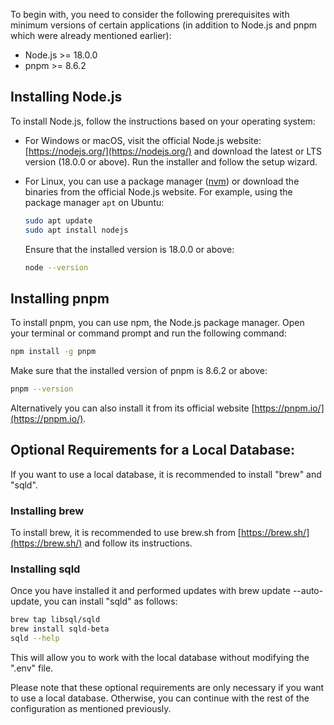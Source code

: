 To begin with, you need to consider the following prerequisites with minimum
versions of certain applications (in addition to Node.js and pnpm which were
already mentioned earlier):

- Node.js >= 18.0.0
- pnpm >= 8.6.2

## **Installing Node.js**

To install Node.js, follow the instructions based on your operating system:

- For Windows or macOS, visit the official Node.js website:
  [https://nodejs.org/](https://nodejs.org/) and download the latest or LTS
  version (18.0.0 or above). Run the installer and follow the setup wizard.

- For Linux, you can use a package manager
  ([nvm](https://github.com/nvm-sh/nvm.git/)) or download the binaries from the
  official Node.js website. For example, using the package manager `apt` on
  Ubuntu:

  ```bash
  sudo apt update
  sudo apt install nodejs
  ```

  Ensure that the installed version is 18.0.0 or above:

  ```bash
  node --version
  ```

## **Installing pnpm**

To install pnpm, you can use npm, the Node.js package manager. Open your
terminal or command prompt and run the following command:

```bash
npm install -g pnpm
```

Make sure that the installed version of pnpm is 8.6.2 or above:

```bash
pnpm --version
```

Alternatively you can also install it from its official website
[https://pnpm.io/](https://pnpm.io/).

## **Optional Requirements for a Local Database:**

If you want to use a local database, it is recommended to install "brew" and
"sqld".

### **Installing brew**

To install brew, it is recommended to use brew.sh from
[https://brew.sh/](https://brew.sh/) and follow its instructions.

### **Installing sqld**

Once you have installed it and performed updates with brew update --auto-update,
you can install "sqld" as follows:

```bash
brew tap libsql/sqld
brew install sqld-beta
sqld --help
```

This will allow you to work with the local database without modifying the ".env"
file.

Please note that these optional requirements are only necessary if you want to
use a local database. Otherwise, you can continue with the rest of the
configuration as mentioned previously.
